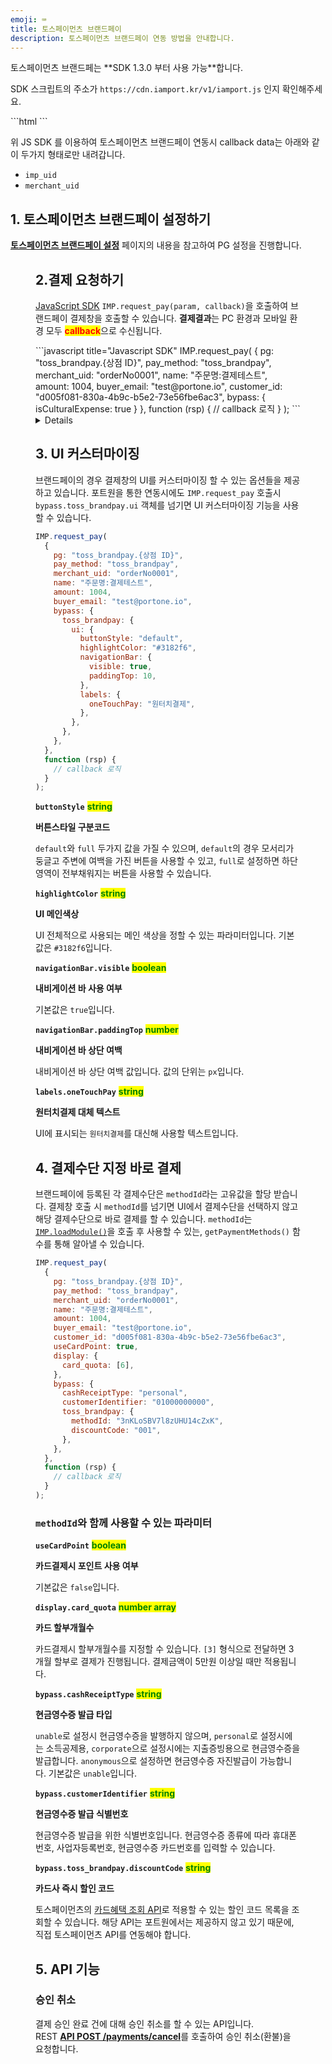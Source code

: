 ```yaml
---
emoji: ⌨
title: 토스페이먼츠 브랜드페이
description: 토스페이먼츠 브랜드페이 연동 방법을 안내합니다.
---
```




<Hint style="warning">
토스페이먼츠 브랜드페는 **SDK 1.3.0 부터 사용 가능**합니다.

SDK 스크립트의 주소가 `https://cdn.iamport.kr/v1/iamport.js` 인지 확인해주세요.

</Hint>

<Hint style="info">
```html
<script src="https://cdn.iamport.kr/v1/iamport.js"></script>
```

위 JS SDK 를 이용하여 토스페이먼츠 브랜드페이 연동시 callback data는
아래와 같이 두가지 형태로만 내려갑니다.

- `imp_uid`
- `merchant_uid`

</Hint>

## 1. 토스페이먼츠 브랜드페이 설정하기

[**토스페이먼츠 브랜드페이 설정**](../../ready/2-pg/pg/toss-brandpay) 페이지의 내용을 참고하여 PG 설정을 진행합니다.

<Figure src="/gitbook-assets/ko/screenshot 2022-05-29 7.38.40.png" />

## 2.결제 요청하기

[JavaScript SDK](../../sdk/javascript-sdk/readme) `IMP.request_pay(param, callback)`을 호출하여 브랜드페이 결제창을 호출할 수 있습니다.
**결제결과**는 PC 환경과 모바일 환경 모두 <mark style="color:red;">**callback**</mark>으로 수신됩니다.

<Tabs>
<Tab title="인증결제창 요청">
```javascript title="Javascript SDK"
IMP.request_pay(
  {
    pg: "toss_brandpay.{상점 ID}",
    pay_method: "toss_brandpay",
    merchant_uid: "orderNo0001",
    name: "주문명:결제테스트",
    amount: 1004,
    buyer_email: "test@portone.io",
    customer_id: "d005f081-830a-4b9c-b5e2-73e56fbe6ac3",
    bypass: {
      isCulturalExpense: true
    }
  },
  function (rsp) {
    // callback 로직
  }
);
```

<Details>
<p slot="summary"><strong>주요 파라미터 설명</strong></p>

**`pg`** <mark style="color:red;">**\***</mark> <mark style="color:green;">**string**</mark>

**PG사 구분코드**

`toss_brandpay` 로 지정하면 됩니다.

**`pay_method`** <mark style="color:red;">**\***</mark> <mark style="color:green;">**string**</mark>

**결제수단 구분코드**

`toss_brandpay` 로 지정하면 됩니다.

**`merchant_uid`** <mark style="color:red;">**\***</mark> <mark style="color:green;">**string**</mark>

**주문번호**

매번 고유하게 채번되어야 합니다.

**`name`** <mark style="color:red;">**\***</mark> <mark style="color:green;">**string**</mark>

**주문명**

**`amount`** <mark style="color:red;">**\***</mark> <mark style="color:green;">**integer**</mark>

**결제금액**

브랜드페이는 한화 결제만 지원합니다. KRW 기준으로 금액을 입력해주세요.

**`buyer_email`** <mark style="color:green;">**string**</mark>

**구매자 email 주소**

**`customer_id`** <mark style="color:red;">**\***</mark> <mark style="color:green;">**string**</mark>

**구매자 ID**

고객 ID입니다. 다른사용자에게 노출될 경우, 악의적 사용에 대한 문제가 있음으로, 자동 증가하는 숫자는 허용되지 않습니다.
UUID등 충분한 무작위 값을 사용하세요.

**`bypass.isCulturalExpense`** <mark style="color:red;">**\***</mark> <mark style="color:green;">**string**</mark>

**문화비 결제 여부**

해당 결제건이 문화비 결제건인지 나타내는 파라미터입니다. 기본값은 `false`입니다.

</Details>
</Tab>
</Tabs>

## 3. UI 커스터마이징

브랜드페이의 경우 결제창의 UI를 커스터마이징 할 수 있는 옵션들을 제공하고 있습니다.
포트원을 통한 연동시에도 `IMP.request_pay` 호출시 `bypass.toss_brandpay.ui` 객체를 넘기면 UI 커스터마이징 기능을 사용할 수 있습니다.

<Tabs>
<Tab title="UI 커스터마이징">

```javascript title="Javascript SDK"
IMP.request_pay(
  {
    pg: "toss_brandpay.{상점 ID}",
    pay_method: "toss_brandpay",
    merchant_uid: "orderNo0001",
    name: "주문명:결제테스트",
    amount: 1004,
    buyer_email: "test@portone.io",
    bypass: {
      toss_brandpay: {
        ui: {
          buttonStyle: "default",
          highlightColor: "#3182f6",
          navigationBar: {
            visible: true,
            paddingTop: 10,
          },
          labels: {
            oneTouchPay: "원터치결제",
          },
        },
      },
    },
  },
  function (rsp) {
    // callback 로직
  }
);
```

**`buttonStyle`** <mark style="color:green;">**string**</mark>

**버튼스타일 구분코드**

`default`와 `full` 두가지 값을 가질 수 있으며, `default`의 경우 모서리가 둥글고 주변에 여백을 가진 버튼을 사용할 수 있고,
`full`로 설정하면 하단 영역이 전부채워지는 버튼을 사용할 수 있습니다.

**`highlightColor`** <mark style="color:green;">**string**</mark>

**UI 메인색상**

UI 전체적으로 사용되는 메인 색상을 정할 수 있는 파라미터입니다. 기본값은 `#3182f6`입니다.

**`navigationBar.visible`** <mark style="color:green;">**boolean**</mark>

**내비게이션 바 사용 여부**

기본값은 `true`입니다.

**`navigationBar.paddingTop`** <mark style="color:green;">**number**</mark>

**내비게이션 바 상단 여백**

내비게이션 바 상단 여백 값입니다. 값의 단위는 `px`입니다.

**`labels.oneTouchPay`** <mark style="color:green;">**string**</mark>

**원터치결제 대체 텍스트**

UI에 표시되는 `원터치결제`를 대신해 사용할 텍스트입니다.

</Tab>
</Tabs>

## 4. 결제수단 지정 바로 결제

브랜드페이에 등록된 각 결제수단은 `methodId`라는 고유값을 할당 받습니다.
결제창 호출 시 `methodId`를 넘기면 UI에서 결제수단을 선택하지 않고 해당 결제수단으로 바로 결제를 할 수 있습니다.
`methodId`는 [`IMP.loadModule()`](/docs/ko/pg/simple/toss-brandpay/module)을 호출 후 사용할 수 있는, `getPaymentMethods()` 함수를 통해 알아낼 수 있습니다.

<Tabs>
<Tab title="바로 결제">

```javascript title="Javascript SDK"
IMP.request_pay(
  {
    pg: "toss_brandpay.{상점 ID}",
    pay_method: "toss_brandpay",
    merchant_uid: "orderNo0001",
    name: "주문명:결제테스트",
    amount: 1004,
    buyer_email: "test@portone.io",
    customer_id: "d005f081-830a-4b9c-b5e2-73e56fbe6ac3",
    useCardPoint: true,
    display: {
      card_quota: [6],
    },
    bypass: {
      cashReceiptType: "personal",
      customerIdentifier: "01000000000",
      toss_brandpay: {
        methodId: "3nKLoSBV7l8zUHU14cZxK",
        discountCode: "001",
      },
    },
  },
  function (rsp) {
    // callback 로직
  }
);
```

### `methodId`와 함께 사용할 수 있는 파라미터

**`useCardPoint`** <mark style="color:green;">**boolean**</mark>

**카드결제시 포인트 사용 여부**

기본값은 `false`입니다.

**`display.card_quota`** <mark style="color:green;">**number array**</mark>

**카드 할부개월수**

카드결제시 할부개월수를 지정할 수 있습니다. `[3]` 형식으로 전달하면 3개월 할부로 결제가 진행됩니다.
결제금액이 5만원 이상일 때만 적용됩니다.

**`bypass.cashReceiptType`** <mark style="color:green;">**string**</mark>

**현금영수증 발급 타입**

`unable`로 설정시 현금영수증을 발행하지 않으며, `personal`로 설정시에는 소득공제용, `corporate`으로 설정시에는 지출증빙용으로 현금영수증을 발급합니다.
`anonymous`으로 설정하면 현금영수증 자진발급이 가능합니다. 기본값은 `unable`입니다.

**`bypass.customerIdentifier`** <mark style="color:green;">**string**</mark>

**현금영수증 발급 식별번호**

현금영수증 발급을 위한 식별번호입니다. 현금영수증 종류에 따라 휴대폰번호, 사업자등록번호, 현금영수증 카드번호를 입력할 수 있습니다.

**`bypass.toss_brandpay.discountCode`** <mark style="color:green;">**string**</mark>

**카드사 즉시 할인 코드**

토스페이먼츠의 [카드혜택 조회 API](https://docs.tosspayments.com/reference#%EC%B9%B4%EB%93%9C-%ED%98%9C%ED%83%9D-%EC%A1%B0%ED%9A%8C-1)로 적용할 수 있는 할인 코드 목록을 조회할 수 있습니다.
해당 API는 포트원에서는 제공하지 않고 있기 때문에, 직접 토스페이먼츠 API를 연동해야 합니다.

</Tab>
</Tabs>

## 5. API 기능

### 승인 취소

결제 승인 완료 건에 대해 승인 취소를 할 수 있는 API입니다.\
REST [**API POST /payments/cancel**](../../../api/api-1/api)를 호출하여 승인 취소(환불)을 요청합니다.
